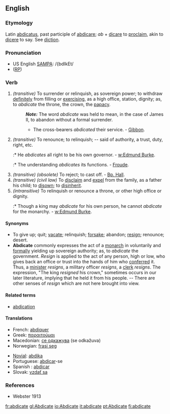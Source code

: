 ==English==

===Etymology===
Latin [[abdicatus]], past participle of [[abdicare]]; ''ab'' + [[dicare]] to [[proclaim]], akin to [[dicere]] to say. See [[diction]].

===Pronunciation===
* US English [[SAMPA]]: /{bdIkEt/
* ([[RP]]) {{IPA|/ˈæbdɪkeɪt/}}

===Verb===
{{en-infl-reg-other-e|abdicat|e}}

# ''(transitive)'' To surrender or relinquish, as sovereign power; to withdraw [[definitely]] from filling or [[exercising]], as a high office, station, dignity; as, to ''abdicate'' the throne, the crown, the [[papacy]].
#: '''''Note:''''' The word ''abdicate'' was held to mean, in the case of James II, to abandon without a formal surrender.
#:* The cross-bearers ''abdicated'' their service. - [[Gibbon]].
# ''(transitive)'' To renounce; to relinquish; -- said of authority, a trust, duty, right, etc.
#:* He ''abdicates'' all right to be his own governor. - [[w:Edmund Burke]].
#:* The understanding ''abdicates'' its functions. - [[Froude]].
# ''(transitive) (obsolete)'' To reject; to cast off. - [[Bp. Hall]].
# ''(transitive) (civil law)'' To [[disclaim]] and [[expel]] from the family, as a father his child; to [[disown]]; to [[disinherit]].
# ''(intransitive)'' To relinquish or renounce a throne, or other high office or dignity.
#:* Though a king may ''abdicate'' for his own person, he cannot ''abdicate'' for the monarchy. - [[w:Edmund Burke]].

====Synonyms====
* To give up; quit; [[vacate]]; relinquish; [[forsake]]; abandon; [[resign]]; renounce; desert.
* '''Abdicate''' commonly expresses the act of a [[monarch]] in voluntarily and [[formally]] yielding up sovereign authority; as, to ''abdicate'' the government. ''Resign'' is applied to the act of any person, high or low, who gives back an office or trust into the hands of him who [[conferred]] it. Thus, a [[minister]] ''resigns'', a military officer ''resigns'', a [[clerk]] ''resigns''. The expression, "The king ''resigned'' his crown," sometimes occurs in our later literature, implying that he held it from his people. -- There are other senses of ''resign'' which are not here brought into view.

====Related terms====
* [[abdication]]

====Translations====
{{top}}
* French: [[abdiquer]]
* Greek: [[παραιτούμαι]]
* Macedonian: [[се одкажува]] (se odkažuva)
* Norwegian: [[frasi seg]]
{{mid}}
* [[Novial]]: [[abdika]]
* Portuguese: [[abdicar]]-se
* Spanish : [[abdicar]]
* Slovak: [[vzdať sa]]
{{bottom}}

===References===
*Webster 1913

[[fr:abdicate]]
[[gl:Abdicate]]
[[io:Abdicate]]
[[it:abdicate]]
[[pt:Abdicate]]
[[fi:abdicate]]